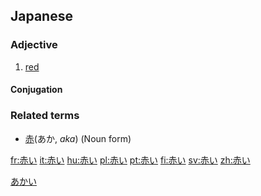 ==Japanese==
{{ja-kanjitab|[[赤]]}}
===Adjective===
{{ja-adj|k|decl=い|hira=あかい|rom=akai}}
# [[red]]

====Conjugation====
{{ja-i|赤|あか|aka}}
===Related terms===
*[[赤]](あか, ''aka'') (Noun form)

[[Category:ja:Colors|あかい]]

[[fr:赤い]]
[[it:赤い]]
[[hu:赤い]]
[[pl:赤い]]
[[pt:赤い]]
[[fi:赤い]]
[[sv:赤い]]
[[zh:赤い]]